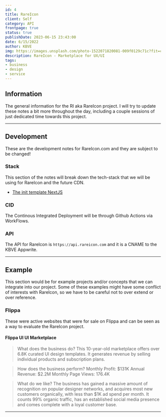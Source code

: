 ```yaml
---
id: 4
title: RareIcon
client: Self
category: API
frontpage: true
status: true
publishDate: 2023-06-15 23:43:00
date: 6/15/2022
author: KBVE
img: https://images.unsplash.com/photo-1522071820081-009f0129c71c?fit=crop&w=1400&h=700&q=75
description: RareIcon - Marketplace for UX/UI
tags:
- business
- design
- service
---
```



<MDXLayer title={frontmatter.title} description={frontmatter.description}>
<Widget img={frontmatter.img} skeleton={false}>
<MDXJS>


## Information

The general information for the RI aka RareIcon project.
I will try to update these notes a bit more throughout the day, including a couple sessions of just dedicated time towards this project.

---

## Development

These are the development notes for RareIcon.com and they are subject to be changed!

### Stack

This section of the notes will break down the tech-stack that we will be using for RareIcon and the future CDN.
- [The init template NextJS](https://github.com/ixartz/Next-JS-Landing-Page-Starter-Template)

### CID

The Continous Integrated Deployment will be through Github Actions via WorkFlows.

### API

The API for RareIcon is `https://api.rareicon.com` and it is a CNAME to the KBVE Appwrite.

---

## Example

This section would be for example projects and/or concepts that we can integrate into our project.
Some of these examples might have some conflict of interests with RareIcon, so we have to be careful not to over extend or over reference.

### Flippa

These were active websites that were for sale on Flippa and can be seen as a way to evaluate the RareIcon project.

#### Flippa UI UI Marketplace

> What does the business do?
> This 10-year-old marketplace offers over 6.8K curated UI design templates. It generates revenue by selling individual products and subscription plans.

> How does the business perform?
> Monthly Profit: $131K
> Annual Revenue: $2.2M
> Monthly Page Views: 176.4K

> What do we like?
> The business has gained a massive amount of recognition on popular designer networks, and acquires most new customers organically, with less than $1K ad spend per month.
> It counts 99% organic traffic, has an established social media presence and comes complete with a loyal customer base. 

---

</MDXJS>
</Widget>
</MDXLayer>
